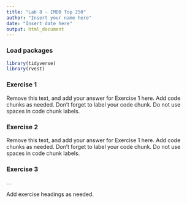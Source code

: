 ```yaml
---
title: "Lab 8 - IMDB Top 250"
author: "Insert your name here"
date: "Insert date here"
output: html_document
---
```



### Load packages

```r
library(tidyverse)
library(rvest)
```


### Exercise 1

Remove this text, and add your answer for Exercise 1 here.
Add code chunks as needed.
Don't forget to label your code chunk.
Do not use spaces in code chunk labels.

### Exercise 2

Remove this text, and add your answer for Exercise 1 here.
Add code chunks as needed.
Don't forget to label your code chunk.
Do not use spaces in code chunk labels.

### Exercise 3

...

Add exercise headings as needed.


